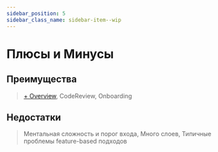 ```yaml
---
sidebar_position: 5
sidebar_class_name: sidebar-item--wip
---
```



# Плюсы и Минусы

<WIP ticket="145" />

## Преимущества

> [+ Overview](/docs/intro#overview), CodeReview, Onboarding


## Недостатки

> Ментальная сложность и порог входа, Много слоев, Типичные проблемы feature-based подходов
